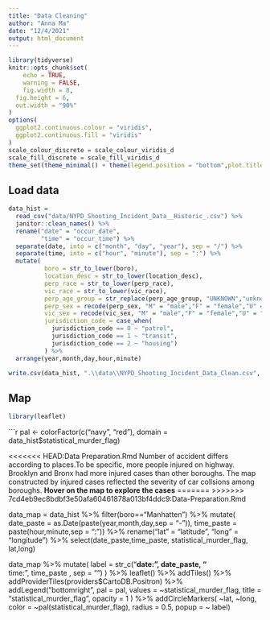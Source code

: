 ```yaml
---
title: "Data Cleaning"
author: "Anna Ma"
date: "12/4/2021"
output: html_document
---
```


```r
library(tidyverse)
knitr::opts_chunk$set(
	echo = TRUE,
	warning = FALSE,
	fig.width = 8, 
  fig.height = 6,
  out.width = "90%"
)
options(
  ggplot2.continuous.colour = "viridis",
  ggplot2.continuous.fill = "viridis"
)
scale_colour_discrete = scale_colour_viridis_d
scale_fill_discrete = scale_fill_viridis_d
theme_set(theme_minimal() + theme(legend.position = "bottom",plot.title = element_text(face = "bold")))
```

## Load data

```r
data_hist = 
  read_csv("data/NYPD_Shooting_Incident_Data__Historic_.csv") %>%
  janitor::clean_names() %>%
  rename("date" = "occur_date",
         "time" = "occur_time") %>%
  separate(date, into = c("month", "day", "year"), sep = "/") %>%
  separate(time, into = c("hour", "minute"), sep = ":") %>% 
  mutate(
          boro = str_to_lower(boro),
          location_desc = str_to_lower(location_desc),
          perp_race = str_to_lower(perp_race),
          vic_race = str_to_lower(vic_race),
          perp_age_group = str_replace(perp_age_group, "UNKNOWN","unknown"),
          perp_sex = recode(perp_sex, "M" = "male","F" = "female","U" = "unknown"), 
          vic_sex = recode(vic_sex, "M" = "male","F" = "female","U" = "unknown"),
          jurisdiction_code = case_when(
            jurisdiction_code == 0 ~ "patrol", 
            jurisdiction_code == 1 ~ "transit",
            jurisdiction_code == 2 ~ "housing")
          ) %>% 
  arrange(year,month,day,hour,minute)
```
```r
write.csv(data_hist, ".\\data\\NYPD_Shooting_Incident_Data_Clean.csv", row.names=FALSE)
```

## Map

```r
library(leaflet)
```



```r
pal <- colorFactor(c("navy", "red"), domain = data_hist$statistical_murder_flag)

<<<<<<< HEAD:Data Preparation.Rmd
Number of accident differs according to places.To be specific, more people injured on highway. Brooklyn and Bronx had more injured cases than other boroughs. The map constructed by injured cases reflected the severity of car collsions among boroughs. **Hover on the map to explore the cases**
=======
>>>>>>> 7cd4eb9ec8bdbf3e50afa60461878a013bf4ddc9:Data-Preparation.Rmd

data_map = 
  data_hist %>%
  filter(boro=="Manhatten") %>% 
  mutate(
    date_paste = as.Date(paste(year,month,day,sep = "-")),
    time_paste = paste(hour,minute,sep = ":")) %>% 
  rename("lat" = "latitude",
         "long" = "longitude") %>%
  select(date_paste,time_paste, statistical_murder_flag, lat,long)
  

data_map %>% 
  mutate(
    label = str_c("<b>date: ", date_paste, "</b><br>time: ", time_paste , sep = "") ) %>%
  leaflet() %>% 
  addTiles() %>%
  addProviderTiles(providers$CartoDB.Positron) %>% 
  addLegend("bottomright", pal = pal, values = ~statistical_murder_flag,
    title = "statistical_murder_flag",
    opacity = 1
  ) %>% 
  addCircleMarkers(
    ~lat, ~long,
    color = ~pal(statistical_murder_flag),
    radius = 0.5,
    popup = ~ label) 
